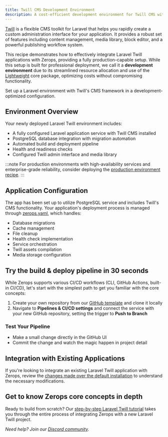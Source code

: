 ```yaml
---
title: Twill CMS Development Environment
description: A cost-efficient development environment for Twill CMS with production-grade capabilities, featuring PostgreSQL and automated deployment pipeline.
---
```



[Twill](https://twillcms.com/) is a flexible CMS toolkit for Laravel that helps you rapidly create a custom administration interface for your application. It provides a robust set of features including content management, media library, block editor, and a powerful publishing workflow system.

This recipe demonstrates how to effectively integrate Laravel Twill applications with Zerops, providing a fully production-capable setup. While this setup is built for professional deployment, we call it a **development environment** due to its streamlined resource allocation and use of the [Lightweight](/features/infrastructure#project-core) core package, optimizing costs without compromising functionality.

<CustomCard icon={IconTwill} title="Deploy Twill CMS Development Stack">
  <div className="flex-grow pb-1 pt-0.5">Set up a Laravel environment with Twill's CMS framework in a development-optimized configuration.</div>
  <DeployButton link="twill-devel" badgeWidth="200" />
</CustomCard>

## Environment Overview

Your newly deployed Laravel Twill environment includes:

- A fully configured Laravel application service with Twill CMS installed
- PostgreSQL database integration with migration automation
- Automated build and deployment pipeline
- Health and readiness checks
- Configured Twill admin interface and media library

:::note
For production environments with high-availability services and enterprise-grade reliability, consider deploying the [production environment recipe](/frameworks/laravel/recipes/minimal-prod).
:::

## Application Configuration

The app has been set up to utilize PostgreSQL service and includes Twill's CMS functionality. Your application's deployment process is managed through [zerops.yaml](/zerops-yaml/specification), which handles:

- Database migrations
- Cache management
- File cleanup
- Health check implementation
- Service orchestration
- Twill assets compilation
- Media storage configuration

## Try the build & deploy pipeline in 30 seconds

While Zerops supports various CI/CD workflows (CLI, GitHub Actions, built-in CI/CD), let's start with the simplest path to get you familiar with the core concepts:

1. Create your own repository from our [GitHub template](https://github.com/zeropsio/recipe-laravel-minimal) and clone it locally
2. Navigate to **Pipelines & CI/CD settings** and connect the service with your new GitHub repository, setting the trigger to **Push to Branch**

### Test Your Pipeline

- Make a small change directly in the GitHub UI
- Commit the change and watch the magic happen in project detail

## Integration with Existing Applications

If you're looking to integrate an existing Laravel Twill application with Zerops, review the [changes made over the default installation](https://github.com/zeropsio/recipe-laravel-minimal/blob/main/README.md#changes-made-over-the-default-installation) to understand the necessary modifications.

## Get to know Zerops core concepts in depth
Ready to build from scratch? Our [step-by-step Laravel Twill tutorial](/frameworks/laravel/introduction) takes you through the entire process of integrating Zerops with a new Laravel Twill project.

*Need help? Join our [Discord community](https://discord.gg/zeropsio).*